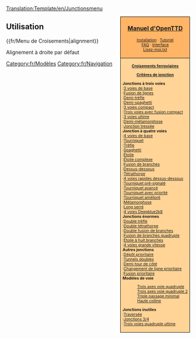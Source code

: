 <noinclude>[[Translation:Template/en/Junctionsmenu]]</noinclude><noinclude></noinclude>
<div style="float:right; padding-left:12px; background:#ffffff;">
<div style="border:1px solid #000000; background:#ffb466; padding:5px; -moz-border-radius-topleft:5px; -moz-border-radius-topright:5px; font-size: 12pt;">
<center><strong><font size="3">[[fr/Manual/OpenTTD|Manuel d'OpenTTD]]</font></strong></center>
<div style="font-size: 8pt; text-align: center;">
[[fr/Manual/Installation|Installation]] &middot; 
[[fr/Manual/Tutorial/Tutoriel|Tutoriel]]<br />
[[fr/Archive/Community/FAQ|FAQ]] &middot; 
[[fr/Manual/Interface|Interface]]<br />
[[fr/Lisez-moi.txt|Lisez-moi.txt]]
</div>
</div>
<div style="border:1px solid black; border-top-width: 0px; background:#ffd496; padding:5px; -moz-border-radius-bottomleft:5px; -moz-border-radius-bottomright:8px; font-size: 8pt;">

<center>'''[[fr/Community/Junctionary/Croisements|Croisements ferroviaires]]'''</center>
<center>'''[[fr/Community/Junctionary/Critères de jonction|Critères de jonction]]'''</center>

'''Jonctions à trois voies'''<br>
:[[fr/Community/Junctionary/Trois voies de base|3 voies de base]]<br>
:[[fr/Community/Junctionary/Fusion de lignes|Fusion de lignes]]<br>
:[[fr/Community/Junctionary/Demi trèfle|Demi-trèfle]]<br>
:[[fr/Community/Junctionary/Demi Spaghetti|Demi-spaghetti]]<br>
:[[fr/Community/Junctionary/Trois voies compact|3 voies  compact]]<br>
:[[fr/Community/Junctionary/Jonction trois voies avec fusion de branches compact|Trois voies avec fusion compact]]<br>
:[[fr/Community/Junctionary/Trois voies ultime|3 voies ultime]]<br>
:[[fr/Community/Junctionary/Demi Métamorphose|Demi-métamorphose]]<br>
:[[fr/Community/Junctionary/Jonction tressée|Jonction tressée]]<br>

'''Jonction à quatre voies'''<br>
:[[fr/Community/Junctionary/Quatre voies de base|4 voies de base]]<br>
:[[fr/Community/Junctionary/Tourniquet|Tourniquet]]<br>
:[[fr/Trèfle|Trèfle]]<br>
:[[fr/Community/Junctionary/Spaghetti|Spaghetti]]<br>
:[[fr/Community/Junctionary/Jonction en étoile|Étoile]]<br>
:[[fr/Community/Junctionary/Jonction en étoile complexe|Étoile complexe]]<br>
:[[fr/Community/Junctionary/Fusion de branches|Fusion de branches]]<br>
:[[fr/Jonction dessus-dessous|Dessus-dessous]]<br>
:[[fr/Community/Junctionary/Jonction tétrathorpe|Tétrathorpe]]<br>
:[[fr/Community/Junctionary/Quatre voies à grande vitesse par survol dessus-dessous|4 voies rapides dessus-dessous]]<br>
:[[fr/Community/Junctionary/Tourniquet pré-signalé|Tourniquet pré-signalé]]<br>
:[[fr/Community/Junctionary/Tourniquet avancé|Tourniquet avancé]]<br>
:[[fr/Community/Junctionary/Tourniquet avec priorité|Tourniquet avec priorité]]<br>
:[[fr/Community/Junctionary/Tourniquet amélioré|Tourniquet amélioré]]<br>
:[[fr/Community/Junctionary/Métamorphose|Métamorphose]]<br>
:[[fr/Community/Junctionary/Long serré|Long serré]]<br>
:[[fr/Community/Junctionary/Quatre voies Deepblue2k8|4 voies Deepblue2k8]]<br>

'''Jonctions énormes'''<br>
:[[fr/Community/Junctionary/Double trèfle|Double trèfle]]<br>
:[[fr/Community/Junctionary/Jonction double tétrathorpe|Double tétrathorpe]]<br>
:[[fr/Community/Junctionary/Double fusion de branches|Double fusion de branches]]<br>
:[[fr/Community/Junctionary/Fusion de branches quadruple|Fusion de branches quadruple]]<br>
:[[fr/Community/Junctionary/Jonction en étoile à huit branches|Étoile à huit branches]]<br>
:[[fr/Community/Junctionary/Quatre voies grande vitesse|4 voies grande vitesse]]<br>

'''Autres jonctions'''<br>
:[[fr/Manual/Construction de dépôts#Configurations avancées de dépôt|Dépôt prioritaire]]<br>
:[[fr/Community/Junctionary/Tunnels doubles|Tunnels doubles]]<br>
:[[fr/Community/Junctionary/Demi-tour à côté|Demi-tour de côté]]<br>
:[[fr/Community/Junctionary/Changement de ligne prioritaire|Changement de ligne prioritaire]]<br>
:[[fr/Fusion prioritaire|Fusion prioritaire]]<br>

'''Modèles de voie'''
:[[fr/Community/Junctionary/Trois axes voies quadruple|Trois axes voie quadruple]]<br>
:[[fr/Community/Junctionary/Trois axes voies quadruple 2|Trois axes voie quadruple 2]]<br>
:[[fr/Community/Junctionary/Triple passage minimal|Triple passage minimal]]<br>
:[[fr/Community/Junctionary/Haute colline|Haute colline]]<br>

'''Jonctions inutiles'''<br>
:[[fr/Community/Junctionary/Jonction de traversée|Traversée]]<br>
:[[fr/Community/Junctionary/Jonctions trois quarts|Jonctions 3/4]]<br>
:[[fr/Community/Junctionary/Jonction trois voies quadruple ultime|Trois voies quadruple ultime]]<br>

</div>
</div>
<noinclude>


==Utilisation==
<nowiki>{{fr/Menu de Croisements|alignment}}</nowiki>

Alignement à droite par défaut
[[Category:fr/Modèles]][[Category:fr/Navigation]]
</noinclude>